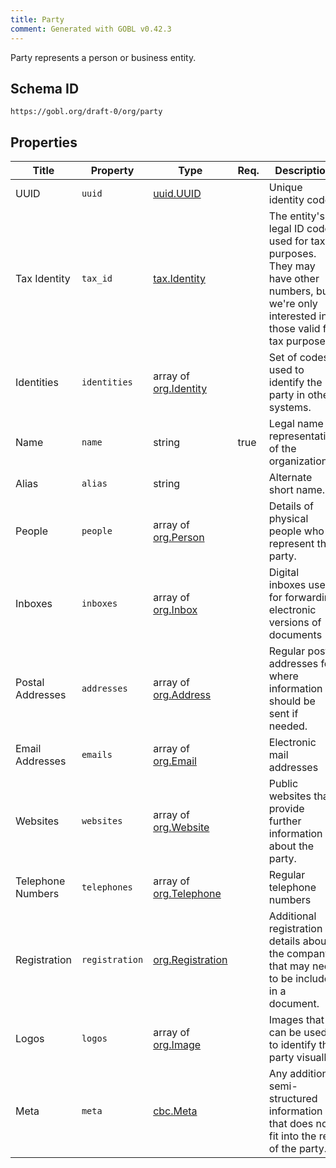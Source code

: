 ```yaml
---
title: Party
comment: Generated with GOBL v0.42.3
---
```


Party represents a person or business entity.

## Schema ID

`https://gobl.org/draft-0/org/party`

## Properties

| Title             | Property       | Type                                             | Req. | Description                                                                                                                               |
|-------------------|----------------|--------------------------------------------------|------|-------------------------------------------------------------------------------------------------------------------------------------------|
| UUID              | `uuid`         | [uuid.UUID](/draft-0/uuid/uuid)                  |      | Unique identity code                                                                                                                      |
| Tax Identity      | `tax_id`       | [tax.Identity](/draft-0/tax/identity)            |      | The entity's legal ID code used for tax purposes. They may have other numbers, but we're only interested in those valid for tax purposes. |
| Identities        | `identities`   | array of [org.Identity](/draft-0/org/identity)   |      | Set of codes used to identify the party in other systems.                                                                                 |
| Name              | `name`         | string                                           | true | Legal name or representation of the organization.                                                                                         |
| Alias             | `alias`        | string                                           |      | Alternate short name.                                                                                                                     |
| People            | `people`       | array of [org.Person](/draft-0/org/person)       |      | Details of physical people who represent the party.                                                                                       |
| Inboxes           | `inboxes`      | array of [org.Inbox](/draft-0/org/inbox)         |      | Digital inboxes used for forwarding electronic versions of documents                                                                      |
| Postal Addresses  | `addresses`    | array of [org.Address](/draft-0/org/address)     |      | Regular post addresses for where information should be sent if needed.                                                                    |
| Email Addresses   | `emails`       | array of [org.Email](/draft-0/org/email)         |      | Electronic mail addresses                                                                                                                 |
| Websites          | `websites`     | array of [org.Website](/draft-0/org/website)     |      | Public websites that provide further information about the party.                                                                         |
| Telephone Numbers | `telephones`   | array of [org.Telephone](/draft-0/org/telephone) |      | Regular telephone numbers                                                                                                                 |
| Registration      | `registration` | [org.Registration](/draft-0/org/registration)    |      | Additional registration details about the company that may need to be included in a document.                                             |
| Logos             | `logos`        | array of [org.Image](/draft-0/org/image)         |      | Images that can be used to identify the party visually.                                                                                   |
| Meta              | `meta`         | [cbc.Meta](/draft-0/cbc/meta)                    |      | Any additional semi-structured information that does not fit into the rest of the party.                                                  |

